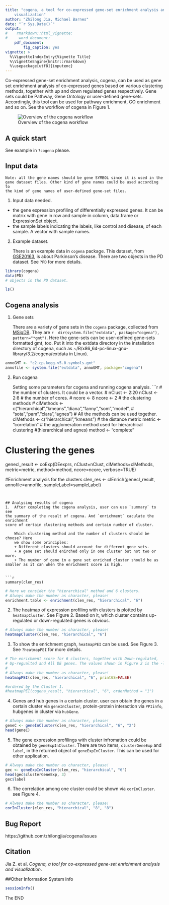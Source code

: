 ```yaml
---
title: "cogena, a tool for co-expressed gene-set enrichment analysis and 
    visualization"
author: "Zhilong Jia, Michael Barnes"
date: "`r Sys.Date()`"
output:
#    rmarkdown::html_vignette:
#     word_document:
    pdf_document:
        fig_caption: yes
vignette: >
  %\VignetteIndexEntry{Vignette Title}
  %\VignetteEngine{knitr::rmarkdown}
  %\usepackage[utf8]{inputenc}
---
```


Co-expressed gene-set enrichment analysis, cogena, can be used as gene set 
enrichment analysis of co-expressed genes based on various clustering methods,
together with up and down regulated genes respectively. Gene sets could 
be Pathway, Gene Ontology or user-defined gene-sets. Accordingly, this tool
can be used for pathway enrichment, GO enrichment and so on. See the workflow
of cogena in Figure 1.


![Overview of the cogena workflow](Cogena_workflow.png)

## A quick start
See example in `?cogena` please.

## Input data
    Note: all the gene names should be gene SYMBOL since it is used in the 
    gene dataset files. Other kind of gene names could be used according to 
    the kind of gene names of user-defined gene-set files.

1. Input data needed.

- the gene expression profiling of differentially expressed genes. It can be 
matrix with gene in row and sample in column, data.frame or ExpressionSet 
object.
- the sample labels indicating the labels, like control and disease, of each 
sample. A vector with sample names.

2. Example dataset.

    There is an example data in `cogena` package. This dataset, from 
    [GSE20163](http://www.ncbi.nlm.nih.gov/geo/query/acc.cgi?acc=GSE20163), 
    is about Parkinson's disease. There are two objects in the PD dataset. 
    See `?PD` for more details.

```r
library(cogena)
data(PD)
# objects in the PD dataset.
```

```r
ls()
```

## Cogena analysis

1.  Gene sets

    There are a variety of gene sets in the `cogena` package, collected from 
    [MSigDB](http://www.broadinstitute.org/gsea/msigdb/index.jsp). They are 
    `r  dir(system.file("extdata", package="cogena"), pattern="*gmt")`. Here
    the gene-sets can be user-defined gene-sets formatted gmt, too. 
    Put it into the extdata directory in the installation directory of
    cogena, such as ~/R/x86_64-pc-linux-gnu-library/3.2/cogena/extdata in Linux). 

```r
annoGMT <- "c2.cp.kegg.v5.0.symbols.gmt"
annofile <- system.file("extdata", annoGMT, package="cogena")
```

2. Run cogena

    Setting some parameters for cogena and running cogena analysis.
```r
# the number of clusters. It could be a vector.
# nClust <- 2:20
nClust <- 2:8
# the number of cores.
# ncore <- 8
ncore <- 2
# the clustering methods
# clMethods <- c("hierarchical","kmeans","diana","fanny","som","model",
# "sota","pam","clara","agnes") # All the methods can be used together.
clMethods <- c("hierarchical","kmeans")
# the distance metric
metric <- "correlation"
# the agglomeration method used for hierarchical clustering 
#(hierarchical and agnes)
method <- "complete"

# Clustering the genes
genecl_result <- coExp(DEexprs, nClust=nClust, clMethods=clMethods, 
                       metric=metric, method=method, ncore=ncore, verbose=TRUE)

#Enrichment analysis for the clusters
clen_res <- clEnrich(genecl_result, annofile=annofile, sampleLabel=sampleLabel)
```


## Analysing results of cogena
1.  After completing the cogena analysis, user can use `summary` to see 
the summary of the result of cogena. And `enrichment` caculate the enrichment 
score of certain clustering methods and certain number of cluster.

    Which clustering method and the number of clusters should be choose? Here 
    we show some principles:
    + Different clusters should account for different gene sets.
    + A gene set should enirched only in one cluster but not two or more.
    + The number of gene in a gene set enriched cluster should be as smaller as it can when the enrichment score is high.
    

```r
summary(clen_res)
```



```r
# Here we consider the "hierarchical" method and 6 clusters.
# Always make the number as character, please!
enrichment.table <- enrichment(clen_res, "hierarchical", "6")
```

2.  The heatmap of expression profiling with clusters is plotted by 
    `heatmapCluster`. See Figure 2. Based on it, which cluster contains
    up-regulated or down-regulated genes is obvious.

```r
# Always make the number as character, please!
heatmapCluster(clen_res, "hierarchical", "6")
```

3.  To show the enrichment graph, `heatmapPEI` can be used. See Figure 3. 
    See `?heatmapPEI` for more details.

```r
# The enrichment score for 6 clusters, together with Down-regulated, 
# Up-regualted and All DE genes. The values shown in Figure 2 is the -log2(FDR).
#
# Always make the number as character, please!
heatmapPEI(clen_res, "hierarchical", "6", printGS=FALSE)

#ordered by the Cluster 1.
#heatmapPEI(cogena_result, "hierarchical", "6", orderMethod = "1")
```

4.  Genes and hub genes in a certain cluster. user can obtain the genes in 
    a certain cluster via `geneInCluster`, protein-protein interaction via
    `PPIinfo`, hubgenes in cluster via `hubGene`.
```r
# Always make the number as character, please!
geneC <- geneInCluster(clen_res, "hierarchical", "6", "2")
head(geneC)

```

5.  The gene expression profilings with cluster infromation could be 
    obtained by `geneExpInCluster`. There are two items, `clusterGeneExp` 
    and `label`, in the returned object of `geneExpInCluster`. This can 
    be used for other application.
```r
# Always make the number as character, please!
gec <- geneExpInCluster(clen_res, "hierarchical", "6")
head(gec$clusterGeneExp, 3)
gec$label
```

6. The correlation among one cluster could be shown via `corInCluster`. 
    see Figure 4.
```r
# Always make the number as character, please!
corInCluster(clen_res, "hierarchical", "8", "8")
```

## Bug Report
https://github.com/zhilongjia/cogena/issues

## Citation
Jia Z. et al. *Cogena, a tool for co-expressed gene-set enrichment 
analysis and visualization*.

##Other Information
System info
```r
sessionInfo()
```
The END
